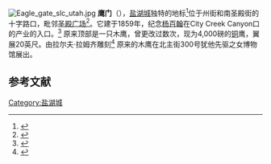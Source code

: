 [[File:Eagle_gate_slc_utah.jpg|thumb]]
'''鹰门'''（{{lang-en|Eagle Gate}}），[[盐湖城|盐湖城]]独特的地标<ref>{{cite book |title= Salt Lake City: 1890-1930 |last1= Topping |first1= Gary |last2= Ferguson |first2= Melissa Coy |year= 2009 |publisher= Arcadia Publishing |location=  |isbn= 0738570745 |oclc=  |page= 16 |url= http://books.google.es/books?id=EM-KrVqv9joC |accessdate= 2009-09-16 |archive-date= 2012-10-10 |archive-url= https://web.archive.org/web/20121010073144/http://books.google.es/books?id=EM-KrVqv9joC |dead-url= no }}</ref>位于州街和南圣殿街的十字路口，毗邻[[圣殿广场|圣殿广场]]<ref>{{cite book |title= The Desert States |first= Michael Schelling |last= Durham |authorlink=  |year= 1990 |publisher= Stewart, Tabori & Chang |location=  |isbn= 1556701098 |oclc=  |page= 365 |url= http://books.google.es/books?id=QZ95AAAAMAAJ |accessdate= 2009-09-16 |archive-date= 2012-10-10 |archive-url= https://web.archive.org/web/20121010073247/http://books.google.es/books?id=QZ95AAAAMAAJ |dead-url= no }}</ref>。它建于1859年，纪念[[杨百翰|杨百翰]]在City Creek Canyon口的产业的入口。<ref>{{cite web |title= Brigham Young Monument and Eagle Gate |url= http://www.lds.org/placestovisit/location/0,10634,1783-1-1-1,00.html |date=  |work= Places to visit |publisher= LDS Church |accessdate= 16 September 2009 |deadurl= yes |archiveurl= https://archive.is/20020202185930/http://www.lds.org/placestovisit/location/0,10634,1783-1-1-1,00.html |archivedate= 2002-02-02 }}</ref> 原来顶部是一只木鹰，曾更改过数次，现为4,000磅的[[铜|铜]]鹰，翼展20英尺。由拉尔夫·拉姆齐雕刻<ref>{{cite book |title= Church Chronology: A Record of Important Events Pertaining to the History of |last= Jenson |first= Andrew |authorlink=  |year= 2004 |publisher= Kessinger Publishing |location=  |isbn= 1417968540 |oclc=  |page= 16 |url= http://books.google.es/books?id=XEpUpEqDCfgC |accessdate= 2009-09-16 |archive-date= 2012-10-10 |archive-url= https://web.archive.org/web/20121010122711/http://books.google.es/books?id=XEpUpEqDCfgC |dead-url= no }}</ref> 原来的木鹰在北主街300号犹他先驱之女博物馆展出。

== 参考文献 ==
{{Reflist}}
{{commonscat-inline|Eagle Gate monument}}

[[Category:盐湖城|Category:盐湖城]]